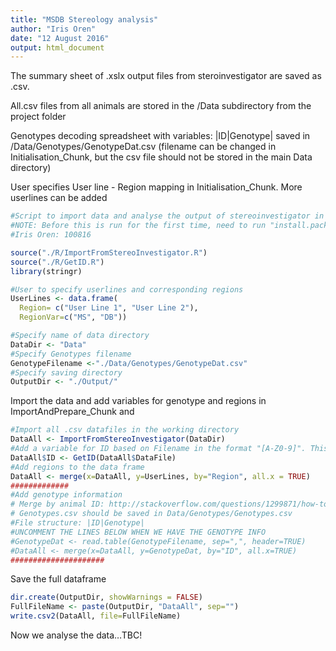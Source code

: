 ```yaml
---
title: "MSDB Stereology analysis"
author: "Iris Oren"
date: "12 August 2016"
output: html_document
---
```


The summary sheet of .xslx output files from steroinvestigator are saved as .csv.

All.csv files from all animals are stored in the /Data subdirectory from the project folder

Genotypes decoding spreadsheet with variables:  |ID|Genotype| saved in /Data/Genotypes/GenotypeDat.csv (filename can be changed in Initialisation_Chunk, but the csv file should not be stored in the main Data directory)

User specifies User line - Region mapping in Initialisation_Chunk. More userlines can be added

```r
#Script to import data and analyse the output of stereoinvestigator in R
#NOTE: Before this is run for the first time, need to run "install.packages("stringr")
#Iris Oren: 100816

source("./R/ImportFromStereoInvestigator.R")
source("./R/GetID.R")
library(stringr)

#User to specify userlines and corresponding regions
UserLines <- data.frame(
  Region= c("User Line 1", "User Line 2"), 
  RegionVar=c("MS", "DB"))

#Specify name of data directory
DataDir <- "Data"
#Specify Genotypes filename
GenotypeFilename <-"./Data/Genotypes/GenotypeDat.csv"
#Specify saving directory
OutputDir <- "./Output/"
```

Import the data and add variables for genotype and regions  in ImportAndPrepare_Chunk and 
```r
#Import all .csv datafiles in the working directory
DataAll <- ImportFromStereoInvestigator(DataDir)
#Add a variable for ID based on Filename in the format "[A-Z0-9]". This gives an error which can be ignored
DataAll$ID <- GetID(DataAll$DataFile)
#Add regions to the data frame
DataAll <- merge(x=DataAll, y=UserLines, by="Region", all.x = TRUE)
#############
#Add genotype information
# Merge by animal ID: http://stackoverflow.com/questions/1299871/how-to-join-merge-data-frames-inner-outer-left-right
# Genotypes.csv should be saved in Data/Genotypes/Genotypes.csv
#File structure: |ID|Genotype|
#UNCOMMENT THE LINES BELOW WHEN WE HAVE THE GENOTYPE INFO
#GenotypeDat <- read.table(GenotypeFilename, sep=",", header=TRUE)
#DataAll <- merge(x=DataAll, y=GenotypeDat, by="ID", all.x=TRUE)
#####################
```


Save the full dataframe
```r
dir.create(OutputDir, showWarnings = FALSE)
FullFileName <- paste(OutputDir, "DataAll", sep="")
write.csv2(DataAll, file=FullFileName)
```

Now we analyse the data...TBC!

